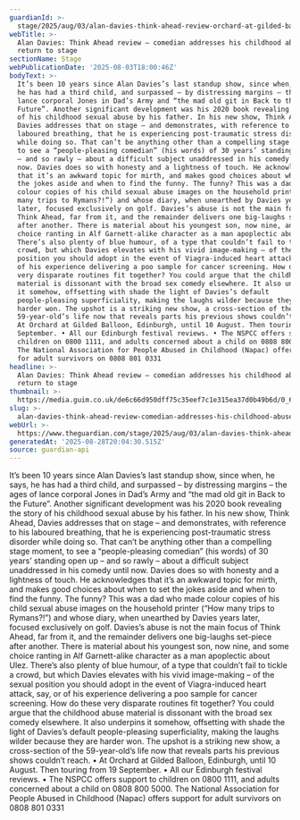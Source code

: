 ```yaml
---
guardianId: >-
  stage/2025/aug/03/alan-davies-think-ahead-review-orchard-at-gilded-balloon-edinburgh
webTitle: >-
  Alan Davies: Think Ahead review – comedian addresses his childhood abuse in
  return to stage
sectionName: Stage
webPublicationDate: '2025-08-03T18:00:46Z'
bodyText: >-
  It’s been 10 years since Alan Davies’s last standup show, since when, he says,
  he has had a third child, and surpassed – by distressing margins – the ages of
  lance corporal Jones in Dad’s Army and “the mad old git in Back to the
  Future”. Another significant development was his 2020 book revealing the story
  of his childhood sexual abuse by his father. In his new show, Think Ahead,
  Davies addresses that on stage – and demonstrates, with reference to his
  laboured breathing, that he is experiencing post-traumatic stress disorder
  while doing so. That can’t be anything other than a compelling stage moment,
  to see a “people-pleasing comedian” (his words) of 30 years’ standing open up
  – and so rawly – about a difficult subject unaddressed in his comedy until
  now. Davies does so with honesty and a lightness of touch. He acknowledges
  that it’s an awkward topic for mirth, and makes good choices about when to set
  the jokes aside and when to find the funny. The funny? This was a dad who made
  colour copies of his child sexual abuse images on the household printer (“How
  many trips to Rymans?!”) and whose diary, when unearthed by Davies years
  later, focused exclusively on golf. Davies’s abuse is not the main focus of
  Think Ahead, far from it, and the remainder delivers one big-laughs set-piece
  after another. There is material about his youngest son, now nine, and some
  choice ranting in Alf Garnett-alike character as a man apoplectic about Ulez.
  There’s also plenty of blue humour, of a type that couldn’t fail to tickle a
  crowd, but which Davies elevates with his vivid image-making – of the sexual
  position you should adopt in the event of Viagra-induced heart attack, say, or
  of his experience delivering a poo sample for cancer screening. How do these
  very disparate routines fit together? You could argue that the childhood abuse
  material is dissonant with the broad sex comedy elsewhere. It also underpins
  it somehow, offsetting with shade the light of Davies’s default
  people-pleasing superficiality, making the laughs wilder because they are
  harder won. The upshot is a striking new show, a cross-section of the
  59-year-old’s life now that reveals parts his previous shows couldn’t reach. •
  At Orchard at Gilded Balloon, Edinburgh, until 10 August. Then touring from 19
  September. • All our Edinburgh festival reviews. • The NSPCC offers support to
  children on 0800 1111, and adults concerned about a child on 0808 800 5000.
  The National Association for People Abused in Childhood (Napac) offers support
  for adult survivors on 0808 801 0331
headline: >-
  Alan Davies: Think Ahead review – comedian addresses his childhood abuse in
  return to stage
thumbnail: >-
  https://media.guim.co.uk/de6c66d950dff75c35eef7c1e315ea37d0b49b6d/0_670_2953_2362/500.jpg
slug: >-
  alan-davies-think-ahead-review-comedian-addresses-his-childhood-abuse-in-return-to-stage
webUrl: >-
  https://www.theguardian.com/stage/2025/aug/03/alan-davies-think-ahead-review-orchard-at-gilded-balloon-edinburgh
generatedAt: '2025-08-28T20:04:30.515Z'
source: guardian-api
---
```

It’s been 10 years since Alan Davies’s last standup show, since when, he says, he has had a third child, and surpassed – by distressing margins – the ages of lance corporal Jones in Dad’s Army and “the mad old git in Back to the Future”. Another significant development was his 2020 book revealing the story of his childhood sexual abuse by his father. In his new show, Think Ahead, Davies addresses that on stage – and demonstrates, with reference to his laboured breathing, that he is experiencing post-traumatic stress disorder while doing so. That can’t be anything other than a compelling stage moment, to see a “people-pleasing comedian” (his words) of 30 years’ standing open up – and so rawly – about a difficult subject unaddressed in his comedy until now. Davies does so with honesty and a lightness of touch. He acknowledges that it’s an awkward topic for mirth, and makes good choices about when to set the jokes aside and when to find the funny. The funny? This was a dad who made colour copies of his child sexual abuse images on the household printer (“How many trips to Rymans?!”) and whose diary, when unearthed by Davies years later, focused exclusively on golf. Davies’s abuse is not the main focus of Think Ahead, far from it, and the remainder delivers one big-laughs set-piece after another. There is material about his youngest son, now nine, and some choice ranting in Alf Garnett-alike character as a man apoplectic about Ulez. There’s also plenty of blue humour, of a type that couldn’t fail to tickle a crowd, but which Davies elevates with his vivid image-making – of the sexual position you should adopt in the event of Viagra-induced heart attack, say, or of his experience delivering a poo sample for cancer screening. How do these very disparate routines fit together? You could argue that the childhood abuse material is dissonant with the broad sex comedy elsewhere. It also underpins it somehow, offsetting with shade the light of Davies’s default people-pleasing superficiality, making the laughs wilder because they are harder won. The upshot is a striking new show, a cross-section of the 59-year-old’s life now that reveals parts his previous shows couldn’t reach. • At Orchard at Gilded Balloon, Edinburgh, until 10 August. Then touring from 19 September. • All our Edinburgh festival reviews. • The NSPCC offers support to children on 0800 1111, and adults concerned about a child on 0808 800 5000. The National Association for People Abused in Childhood (Napac) offers support for adult survivors on 0808 801 0331

